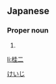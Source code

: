 ==Japanese==
{{ja-kanjitab|桂|二}}

===Proper noun===
{{ja-pos|proper|けいじ}}

# {{given name|male|lang=ja}}

[[Category:Japanese male given names|けいじ]]

[[li:桂二]]